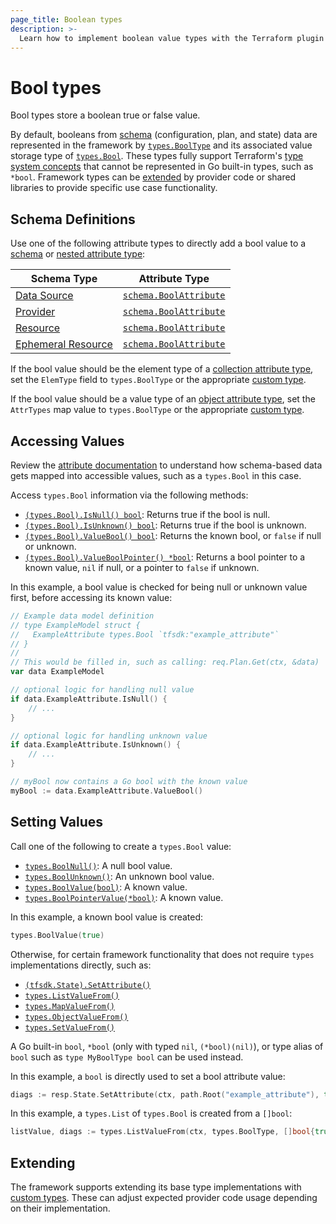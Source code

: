 ```yaml
---
page_title: Boolean types
description: >-
  Learn how to implement boolean value types with the Terraform plugin framework.
---
```


# Bool types

Bool types store a boolean true or false value.

By default, booleans from [schema](/terraform/plugin/framework/handling-data/schemas) (configuration, plan, and state) data are represented in the framework by [`types.BoolType`](https://pkg.go.dev/github.com/hashicorp/terraform-plugin-framework/types#BoolType) and its associated value storage type of [`types.Bool`](https://pkg.go.dev/github.com/hashicorp/terraform-plugin-framework/types#Bool). These types fully support Terraform's [type system concepts](/terraform/plugin/framework/handling-data/terraform-concepts) that cannot be represented in Go built-in types, such as `*bool`. Framework types can be [extended](#extending) by provider code or shared libraries to provide specific use case functionality.

## Schema Definitions

Use one of the following attribute types to directly add a bool value to a [schema](/terraform/plugin/framework/handling-data/schemas) or [nested attribute type](/terraform/plugin/framework/handling-data/attributes#nested-attribute-types):

| Schema Type | Attribute Type |
|-------------|----------------|
| [Data Source](/terraform/plugin/framework/data-sources) | [`schema.BoolAttribute`](https://pkg.go.dev/github.com/hashicorp/terraform-plugin-framework/datasource/schema#BoolAttribute) |
| [Provider](/terraform/plugin/framework/provider) | [`schema.BoolAttribute`](https://pkg.go.dev/github.com/hashicorp/terraform-plugin-framework/provider/schema#BoolAttribute) |
| [Resource](/terraform/plugin/framework/resources) | [`schema.BoolAttribute`](https://pkg.go.dev/github.com/hashicorp/terraform-plugin-framework/resource/schema#BoolAttribute) |
| [Ephemeral Resource](/terraform/plugin/framework/ephemeral-resources) | [`schema.BoolAttribute`](https://pkg.go.dev/github.com/hashicorp/terraform-plugin-framework/ephemeral/schema#BoolAttribute) |

If the bool value should be the element type of a [collection attribute type](/terraform/plugin/framework/handling-data/attributes#collection-attribute-types), set the `ElemType` field to `types.BoolType` or the appropriate [custom type](#extending).

If the bool value should be a value type of an [object attribute type](/terraform/plugin/framework/handling-data/attributes#object-attribute-type), set the `AttrTypes` map value to `types.BoolType` or the appropriate [custom type](#extending).

## Accessing Values

<Tip>

Review the [attribute documentation](/terraform/plugin/framework/handling-data/attributes/bool#accessing-values) to understand how schema-based data gets mapped into accessible values, such as a `types.Bool` in this case.

</Tip>

Access `types.Bool` information via the following methods:

* [`(types.Bool).IsNull() bool`](https://pkg.go.dev/github.com/hashicorp/terraform-plugin-framework/types/basetypes#BoolValue.IsNull): Returns true if the bool is null.
* [`(types.Bool).IsUnknown() bool`](https://pkg.go.dev/github.com/hashicorp/terraform-plugin-framework/types/basetypes#BoolValue.IsUnknown): Returns true if the bool is unknown.
* [`(types.Bool).ValueBool() bool`](https://pkg.go.dev/github.com/hashicorp/terraform-plugin-framework/types/basetypes#BoolValue.ValueBool): Returns the known bool, or `false` if null or unknown.
* [`(types.Bool).ValueBoolPointer() *bool`](https://pkg.go.dev/github.com/hashicorp/terraform-plugin-framework/types/basetypes#BoolValue.ValueBoolPointer): Returns a bool pointer to a known value, `nil` if null, or a pointer to `false` if unknown.

In this example, a bool value is checked for being null or unknown value first, before accessing its known value:

```go
// Example data model definition
// type ExampleModel struct {
//   ExampleAttribute types.Bool `tfsdk:"example_attribute"`
// }
//
// This would be filled in, such as calling: req.Plan.Get(ctx, &data)
var data ExampleModel

// optional logic for handling null value
if data.ExampleAttribute.IsNull() {
    // ...
}

// optional logic for handling unknown value
if data.ExampleAttribute.IsUnknown() {
    // ...
}

// myBool now contains a Go bool with the known value
myBool := data.ExampleAttribute.ValueBool()
```

## Setting Values

Call one of the following to create a `types.Bool` value:

* [`types.BoolNull()`](https://pkg.go.dev/github.com/hashicorp/terraform-plugin-framework/types#BoolNull): A null bool value.
* [`types.BoolUnknown()`](https://pkg.go.dev/github.com/hashicorp/terraform-plugin-framework/types#BoolUnknown): An unknown bool value.
* [`types.BoolValue(bool)`](https://pkg.go.dev/github.com/hashicorp/terraform-plugin-framework/types#BoolValue): A known value.
* [`types.BoolPointerValue(*bool)`](https://pkg.go.dev/github.com/hashicorp/terraform-plugin-framework/types#BoolPointerValue): A known value.

In this example, a known bool value is created:

```go
types.BoolValue(true)
```

Otherwise, for certain framework functionality that does not require `types` implementations directly, such as:

* [`(tfsdk.State).SetAttribute()`](https://pkg.go.dev/github.com/hashicorp/terraform-plugin-framework/tfsdk#State.SetAttribute)
* [`types.ListValueFrom()`](https://pkg.go.dev/github.com/hashicorp/terraform-plugin-framework/types#ListValueFrom)
* [`types.MapValueFrom()`](https://pkg.go.dev/github.com/hashicorp/terraform-plugin-framework/types#MapValueFrom)
* [`types.ObjectValueFrom()`](https://pkg.go.dev/github.com/hashicorp/terraform-plugin-framework/types#ObjectValueFrom)
* [`types.SetValueFrom()`](https://pkg.go.dev/github.com/hashicorp/terraform-plugin-framework/types#SetValueFrom)

A Go built-in `bool`, `*bool` (only with typed `nil`, `(*bool)(nil)`), or type alias of `bool` such as `type MyBoolType bool` can be used instead.

In this example, a `bool` is directly used to set a bool attribute value:

```go
diags := resp.State.SetAttribute(ctx, path.Root("example_attribute"), true)
```

In this example, a `types.List` of `types.Bool` is created from a `[]bool`:

```go
listValue, diags := types.ListValueFrom(ctx, types.BoolType, []bool{true, false})
```

## Extending

The framework supports extending its base type implementations with [custom types](/terraform/plugin/framework/handling-data/types/custom). These can adjust expected provider code usage depending on their implementation.
